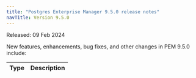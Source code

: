 ```yaml
---
title: "Postgres Enterprise Manager 9.5.0 release notes"
navTitle: Version 9.5.0
---
```


Released: 09 Feb 2024

New features, enhancements, bug fixes, and other changes in PEM 9.5.0 include:

|       Type        |                                                                                                 Description                                                                                                  |
| ----------------- | ------------------------------------------------------------------------------------------------------------------------------------------------------------------------------------------------------------ |
